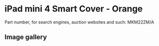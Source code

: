 
# iPad mini 4 Smart Cover - Orange

Part number, for search engines, auction websites and such: MKM22ZM/A

## Image gallery

<div style={{ width: "768px" }}>
  <GalleryComponent
    images={[
      {
        original: "/everysource/MKM22.webp",
        thumbnail: "/everypreview/MKM22.webp",
      },
      {
        original: "/everysource/MKM22_AV1_GOLD.webp",
        thumbnail: "/everypreview/MKM22_AV1_GOLD.webp",
      },
      {
        original: "/everysource/MKM22_AV1_SILVER.webp",
        thumbnail: "/everypreview/MKM22_AV1_SILVER.webp",
      },
      {
        original: "/everysource/MKM22_AV1_SPACE_GRAY.webp",
        thumbnail: "/everypreview/MKM22_AV1_SPACE_GRAY.webp",
      },
      {
        original: "/everysource/MKM22_AV2.webp",
        thumbnail: "/everypreview/MKM22_AV2.webp",
      },
      {
        original: "/everysource/MKM22_AV3.webp",
        thumbnail: "/everypreview/MKM22_AV3.webp",
      }
    ]}
  />
</div>